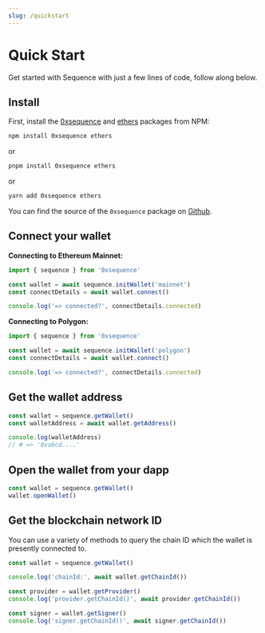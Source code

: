 ```yaml
---
slug: /quickstart
---
```


# Quick Start

Get started with Sequence with just a few lines of code, follow along below.
 
## Install

First, install the [0xsequence](https://www.npmjs.com/package/0xsequence) and [ethers](https://www.npmjs.com/package/ethers) packages from NPM:

```sh
npm install 0xsequence ethers
```
or

```sh
pnpm install 0xsequence ethers
```
or

```sh
yarn add 0xsequence ethers
```

You can find the source of the `0xsequence` package on [Github](https://github.com/0xsequence/sequence.js).


## Connect your wallet

**Connecting to Ethereum Mainnet:**

```ts
import { sequence } from '0xsequence'

const wallet = await sequence.initWallet('mainnet')
const connectDetails = await wallet.connect()

console.log('=> connected?', connectDetails.connected)
```

**Connecting to Polygon:**
```ts
import { sequence } from '0xsequence'

const wallet = await sequence.initWallet('polygon')
const connectDetails = await wallet.connect()

console.log('=> connected?', connectDetails.connected)
```

## Get the wallet address

```ts
const wallet = sequence.getWallet()
const walletAddress = await wallet.getAddress()

console.log(walletAddress)
// # => '0xabcd....'
```

## Open the wallet from your dapp

```ts
const wallet = sequence.getWallet()
wallet.openWallet()
```

## Get the blockchain network ID

You can use a variety of methods to query the chain ID which the wallet is presently
connected to.

```ts
const wallet = sequence.getWallet()

console.log('chainId:', await wallet.getChainId())

const provider = wallet.getProvider()
console.log('provider.getChainId()', await provider.getChainId())

const signer = wallet.getSigner()
console.log('signer.getChainId()', await signer.getChainId())
```
